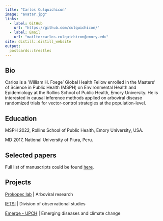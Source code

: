 ```yaml
---
title: "Carlos Culquichicon"
image: "avatar.jpg"
links:
  - label: GitHub
    url: "https://github.com/culquichicon/"
  - label: Email
    url: "mailto:carlos.culquichicon@emory.edu"
site: distill::distill_website
output:
  postcards::trestles
---
```


## Bio

Carlos is a 'William H. Foege' Global Health Fellow enrolled in the Masters' of Science in Public Health (MSPH) on Environmental Health and Epidemiology at the Rollins School of Public Health, Emory University. He is interested in causal inference methods applied on arboviral disease randomized trials for vector-control strategies at the population-level.


## Education
MSPH 2022, Rollins School of Public Health, Emory University, USA.

MD 2017, National University of Piura, Peru.
	
## Selected papers
Full list of manuscripts could be found [here](https://www.ncbi.nlm.nih.gov/myncbi/1legs68s4hzAy/bibliography/public/).


## Projects
[Prokopec lab](https://www.prokopeclab.org/people2) | Arboviral research

[IETSI](http://www.essalud.gob.pe/ietsi/desarrll_invest.html) | Division of observational studies

[Emerge - UPCH](https://investigacion.cayetano.edu.pe/catalogo/saludintegral/emerge) | Emerging diseases and climate change
